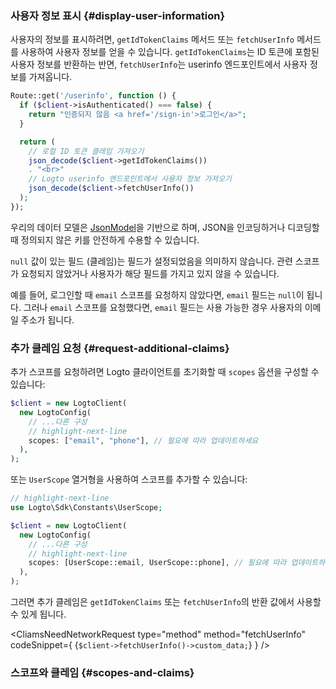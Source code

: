 

### 사용자 정보 표시 \{#display-user-information}

사용자의 정보를 표시하려면, `getIdTokenClaims` 메서드 또는 `fetchUserInfo` 메서드를 사용하여 사용자 정보를 얻을 수 있습니다. `getIdTokenClaims`는 ID 토큰에 포함된 사용자 정보를 반환하는 반면, `fetchUserInfo`는 userinfo 엔드포인트에서 사용자 정보를 가져옵니다.

```php title="index.php"
Route::get('/userinfo', function () {
  if ($client->isAuthenticated() === false) {
    return "인증되지 않음 <a href='/sign-in'>로그인</a>";
  }

  return (
    // 로컬 ID 토큰 클레임 가져오기
    json_decode($client->getIdTokenClaims())
    . "<br>"
    // Logto userinfo 엔드포인트에서 사용자 정보 가져오기
    json_decode($client->fetchUserInfo())
  );
});
```

우리의 데이터 모델은 [JsonModel](https://github.com/logto-io/php/blob/master/docs/api/classes/Logto/Sdk/Models/JsonModel.md)을 기반으로 하며, JSON을 인코딩하거나 디코딩할 때 정의되지 않은 키를 안전하게 수용할 수 있습니다.

`null` 값이 있는 필드 (클레임)는 필드가 설정되었음을 의미하지 않습니다. 관련 스코프가 요청되지 않았거나 사용자가 해당 필드를 가지고 있지 않을 수 있습니다.

예를 들어, 로그인할 때 `email` 스코프를 요청하지 않았다면, `email` 필드는 `null`이 됩니다. 그러나 `email` 스코프를 요청했다면, `email` 필드는 사용 가능한 경우 사용자의 이메일 주소가 됩니다.

### 추가 클레임 요청 \{#request-additional-claims}

<FindUserInfoMissing method="getIdTokenClaims" />

<ScopesAndClaimsIntroduction />

추가 스코프를 요청하려면 Logto 클라이언트를 초기화할 때 `scopes` 옵션을 구성할 수 있습니다:

```php title="index.php"
$client = new LogtoClient(
  new LogtoConfig(
    // ...다른 구성
    // highlight-next-line
    scopes: ["email", "phone"], // 필요에 따라 업데이트하세요
  ),
);
```

또는 `UserScope` 열거형을 사용하여 스코프를 추가할 수 있습니다:

```php title="index.php"
// highlight-next-line
use Logto\Sdk\Constants\UserScope;

$client = new LogtoClient(
  new LogtoConfig(
    // ...다른 구성
    // highlight-next-line
    scopes: [UserScope::email, UserScope::phone], // 필요에 따라 업데이트하세요
  ),
);
```

그러면 추가 클레임은 `getIdTokenClaims` 또는 `fetchUserInfo`의 반환 값에서 사용할 수 있게 됩니다.

<CliamsNeedNetworkRequest
  type="method"
  method="fetchUserInfo"
  codeSnippet={
    <CodeBlock
      language="php"
      title="index.php"
    >{`$client->fetchUserInfo()->custom_data;`}</CodeBlock>
  }
/>

### 스코프와 클레임 \{#scopes-and-claims}

<ScopesAndClaims />
